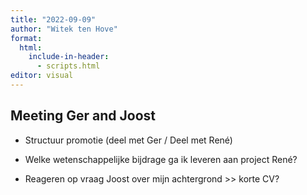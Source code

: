 ```yaml
---
title: "2022-09-09"
author: "Witek ten Hove"
format:
  html:
    include-in-header:
      - scripts.html
editor: visual
---
```


## Meeting Ger and Joost

-   Structuur promotie (deel met Ger / Deel met René)

-   Welke wetenschappelijke bijdrage ga ik leveren aan project René?

-   Reageren op vraag Joost over mijn achtergrond \>\> korte CV?
